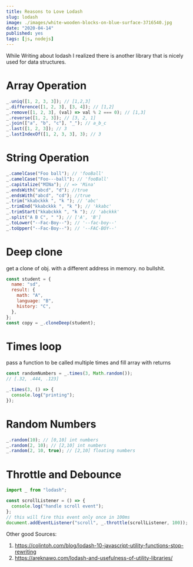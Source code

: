 ```yaml
---
title: Reasons to Love Lodash
slug: lodash
image: ./images/white-wooden-blocks-on-blue-surface-3716540.jpg
date: "2020-04-14"
published: yes
tags: [js, nodejs]
---
```



While Writing about lodash I realized there is another library that is nicely used for data structures.

# Array Operation

<CodeDivWrapper>

```js
_.uniq([1, 2, 3, 3]); // [1,2,3]
_.difference([1, 2, 3], [3, 4]); // [1,2]
_.remove([1, 2, 3], (val) => val % 2 === 0); // [1,3]
_.reverse([1, 2, 3]); // [3, 2, 1]
_.join(["a", "b", "c"], "_"); // a_b_c
_.last([1, 2, 3]); // 3
_.lastIndexOf([1, 2, 3, 3], 3); // 3
```

</CodeDivWrapper>

# String Operation

<CodeDivWrapper>

```js
_.camelCase("Foo ball"); // 'fooBall'
_.camelCase("Foo---ball"); // 'fooBall'
_.capitalize("MINa"); // => 'Mina'
_.endsWith("abcd", "d"); //true
_.endsWith("abcd", "cd"); //true
_.trim("kkabckkk ", "k "); // 'abc'
_.trimEnd("kkabckkk ", "k "); // 'kkabc'
_.trimStart("kkabckkk ", "k "); // 'abckkk'
_.split("A B C", " "); // ['A', 'B']
_.toLower("--Fac-Boy--"); // '--fac-boy--'
_.toUpper("--Fac-Boy--"); // '--FAC-BOY--'
```

</CodeDivWrapper>

# Deep clone

get a clone of obj. with a different address in memory. no bullshit.

<CodeDivWrapper>

```js
const student = {
  name: "sd",
  result: {
    math: "A",
    language: "B",
    history: "C",
  },
};
const copy = _.cloneDeep(student);
```

</CodeDivWrapper>

# Times loop

pass a function to be called multiple times and fill array with returns

<CodeDivWrapper>

```js
const randomNumbers = _.times(3, Math.random());
// [.32, .444, .123]

_.times(3, () => {
  console.log("printing");
});
```

</CodeDivWrapper>

# Random Numbers

<CodeDivWrapper>

```js
_.random(10); // [0,10] int numbers
_.random(2, 10); // [2,10] int numbers
_.random(2, 10, true); // [2,10] floating numbers
```

</CodeDivWrapper>

# Throttle and Debounce

<CodeDivWrapper>

```js
import _ from "lodash";

const scrollListener = () => {
  console.log("handle scroll event");
};
// this will fire this event only once in 100ms
document.addEventListener("scroll", _.throttle(scrollListener, 100));
```

</CodeDivWrapper>

Other good Sources:

1. https://colintoh.com/blog/lodash-10-javascript-utility-functions-stop-rewriting
2. https://areknawo.com/lodash-and-usefulness-of-utility-libraries/
